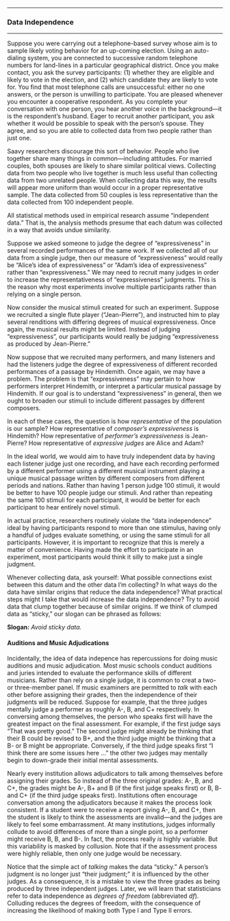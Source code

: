 

------------------------------------------------------------------------

### Data Independence

------------------------------------------------------------------------



Suppose you were carrying out a telephone-based survey whose aim is
to sample likely voting behavior for an up-coming election. Using an
auto-dialing system, you are connected to successive random
telephone numbers for land-lines in a particular geographical
district. Once you make contact, you ask the survey participants:
(1) whether they are eligible and likely to vote in the election,
and (2) which candidate they are likely to vote for. You find that
most telephone calls are unsuccessful: either no one answers, or the
person is unwilling to participate. You are pleased whenever you
encounter a cooperative respondent. As you complete your
conversation with one person, you hear another voice in the
background---it is the respondent's husband. Eager to recruit
another participant, you ask whether it would be possible to speak
with the person's spouse. They agree, and so you are able to
collected data from two people rather than just one.

Saavy researchers discourage this sort of behavior. People who live
together share many things in common---including attitudes. For
married couples, both spouses are likely to share similar political
views. Collecting data from two people who live together is much
less useful than collecting data from two unrelated people. When
collecting data this way, the results will appear more uniform than
would occur in a proper representative sample. The data collected
from 50 couples is less representative than the data collected from
100 independent people.

All statistical methods used in empirical research assume
"independent data." That is, the analysis methods presume that each
datum was collected in a way that avoids undue similarity.

Suppose we asked someone to judge the degree of "expressiveness" in
several recorded performances of the same work. If we collected all
of our data from a single judge, then our measure of
"expressiveness" would really be "Alice's idea of expressiveness" or
"Adam's idea of expressiveness" rather than "expressiveness." We may
need to recruit many judges in order to increase the
representativeness of "expressiveness" judgments. This is the reason
why most experiments involve multiple participants rather than
relying on a single person.

Now consider the musical stimuli created for such an experiment.
Suppose we recruited a single flute player ("Jean-Pierre"), and
instructed him to play several renditions with differing degrees of
musical expressiveness. Once again, the musical results might be
limited. Instead of judging "expressiveness", our participants would
really be judging "expressiveness as produced by Jean-Pierre."

Now suppose that we recruited many performers, and many listeners
and had the listeners judge the degree of expressiveness of
different recorded performances of a passage by Hindemith. Once
again, we may have a problem. The problem is that "expressiveness"
may pertain to how performers interpret Hindemith, or interpret a
particular musical passage by Hindemith. If our goal is to
understand "expressiveness" in general, then we ought to broaden our
stimuli to include different passages by different composers.

In each of these cases, the question is how *representative* of the
population is our sample? How representative of *composer's
expressiveness* is Hindemith? How representative of *performer's
expressiveness* is Jean-Pierre? How representative of *expressive
judges* are Alice and Adam?

In the ideal world, we would aim to have truly independent data by
having each listener judge just one recording, and have each
recording performed by a different performer using a different
musical instrument playing a unique musical passage written by
different composers from different periods and nations. Rather than
having 1 person judge 100 stimuli, it would be better to have 100
people judge our stimuli. And rather than repeating the same 100
stimuli for each participant, it would be better for each
participant to hear entirely novel stimuli.

In actual practice, researchers routinely violate the "data
independence" ideal by having participants respond to more than one
stimulus, having only a handful of judges evaluate something, or
using the same stimuli for all participants. However, it is
important to recognize that this is merely a matter of convenience.
Having made the effort to participate in an experiment, most
participants would think it silly to make just a single judgment.

Whenever collecting data, ask yourself: What possible connections
exist between this datum and the other data I'm collecting? In what
ways do the data have similar origins that reduce the data
independence? What practical steps might I take that would increase
the data independence? Try to avoid data that clump together because
of similar origins. If we think of clumped data as "sticky," our
slogan can be phrased as follows:

**Slogan:** *Avoid sticky data.*

#### Auditions and Music Adjudications

Incidentally, the idea of data indepence has repercussions for doing
music auditions and music adjudication. Most music schools conduct
auditions and juries intended to evaluate the performance skills of
different musicians. Rather than rely on a single judge, it is
common to creat a two- or three-member panel. If music examiners are
permitted to *talk* with each other before assigning their grades,
then the independence of their judgments will be reduced. Suppose
for example, that the three judges mentally judge a performer as
roughly A-, B, and C+ respectively. In conversing among themselves,
the person who speaks first will have the greatest impact on the
final assessment. For example, if the first judge says "That was
pretty good." The second judge might already be thinking that their
B could be revised to B+, and the third judge might be thinking that
a B- or B might be appropriate. Conversely, if the third judge
speaks first "I think there are some issues here ..." the other two
judges may mentally begin to down-grade their initial mental
assessments.

Nearly every institution allows adjudicators to talk among
themselves before assigning their grades. So instead of the three
original grades: A-, B, and C+, the grades might be A-, B+ and B (if
the first judge speaks first) or B, B- and C+ (if the third judge
speaks first). Institutions often encourage conversation among the
adjudicators because it makes the process look consistent. If a
student were to receive a report giving A-, B, and C+, then the
student is likely to think the assessments are invalid---and the
judges are likely to feel some embarrassment. At many institutions,
judges informally collude to avoid differences of more than a single
point, so a performer might receive B, B, and B-. In fact, the
process really *is* highly variable. But this variability is masked
by collusion. Note that if the assessment process were highly
reliable, then only one judge would be necessary.

Notice that the simple act of *talking* makes the data "sticky." A
person's judgment is no longer just "their judgment;" it is
influenced by the other judges. As a consequence, it is a mistake to
view the three grades as being produced by three independent judges.
Later, we will learn that statisticians refer to data independence
as *degrees of freedom* (abbreviated *df*). Colluding reduces the
degrees of freedom, with the consequence of increasing the
likelihood of making both Type I and Type II errors.




